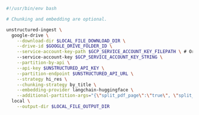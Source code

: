 ```bash CLI
#!/usr/bin/env bash

# Chunking and embedding are optional.

unstructured-ingest \
  google-drive \
    --download-dir $LOCAL_FILE_DOWNLOAD_DIR \
    --drive-id $GOOGLE_DRIVE_FOLDER_ID \
    --service-account-key-path $GCP_SERVICE_ACCOUNT_KEY_FILEPATH \ # Or
    --service-account-key $GCP_SERVICE_ACCOUNT_KEY_STRING \
    --partition-by-api \
    --api-key $UNSTRUCTURED_API_KEY \
    --partition-endpoint $UNSTRUCTURED_API_URL \
    --strategy hi_res \
    --chunking-strategy by_title \
    --embedding-provider langchain-huggingface \
    --additional-partition-args="{\"split_pdf_page\":\"true\", \"split_pdf_allow_failed\":\"true\", \"split_pdf_concurrency_level\": 15}" \
  local \
    --output-dir $LOCAL_FILE_OUTPUT_DIR
```
